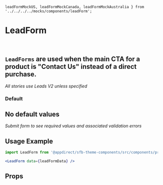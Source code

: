     leadFormMockUS, leadFormMockCanada, leadFormMockAustralia } from '../../../../mocks/components/leadForm';

<Meta title="Components/Product Lead Form" component={LeadForm} />

# LeadForm
<br />

## `LeadForms` are used when the main CTA for a product is "Contact Us" instead of a direct purchase.
*All stories use Leads V2 unless specified*
<br />

### Default
<Canvas>
    <Story name="Default - US">
        <LeadForm data={leadFormMockUS} />
    </Story>
    <Story name="Canada">
        <LeadForm data={leadFormMockCanada} />
    </Story>
    <Story name="Australia">
        <LeadForm data={leadFormMockAustralia} />
    </Story>
    <h2>No default values</h2>
    <i>
        Submit form to see required values and associated validation errors
    </i>
    <Story name="No default values - minimum required for Leads V2">
        <LeadForm data={leadFormMockWithoutDefaultValues} />
    </Story>
    <Story name="No default values - minimum required for Leads V1">
        <LeadForm data={leadFormMockWithoutDefaultValuesLeadsV1} />
    </Story>
    <Story name="Custom attributes">
        <LeadForm data={leadFormWithCustomAttributes} />
    </Story>
</Canvas>


## Usage Example
<CollapsibleJsonSnippet
    summary="leadFormData"
    code={leadFormMock}
/>

```jsx
import LeadForm from '@appdirect/sfb-theme-components/src/components/product-lead-form/LeadForm';

<LeadForm data={leadFormData} />

```

## Props
<ArgsTable of={LeadForm} />
